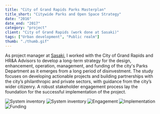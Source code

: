 ```yaml
---
title: "City of Grand Rapids Parks Masterplan"
title_short: "Citywide Parks and Open Space Strategy"
date: "2016"
date_end: "2017"
category: "project"
client: "City of Grand Rapids (work done at Sasaki)"
tags: ["Urban development", "Public realm"]
thumb: "./thumb.gif"
---
```


As project manager at [Sasaki](http://www.sasaki.com/), I worked with the City of Grand Rapids and HR&A Advisors to develop a long-term strategy for the design, enhancement, operation, management, and funding of the city's Parks Department as it emerges from a long period of disinvestment. The study focuses on developing actionable projects and building partnerships with the city’s philanthropic and private sectors, with guidance from the city’s wider citizenry. A robust stakeholder engagement process lay the foundation for the successful implementation of the project.

![System inventory](3.inventory.jpg "A rigorously data-driven discovery phase revealed key strengths in Grand Rapids's parks system, as well as gaps in service delivery.")
![System inventory](4.inventory.jpg "Benchmarking against national standards")
![Engagement](5.engagement.jpg "A year-long public engagement and user research process to drove needs discovery and generated new ideas for the parks system")
![Implementation](6.implementation.jpg "Clear, actionable strategies focused on capital improvements, enhanced operational standards, programs to engage new demographics, and staffing models")
![Funding](7.funding.jpg "Funding strategies that leverage public and private resources")
